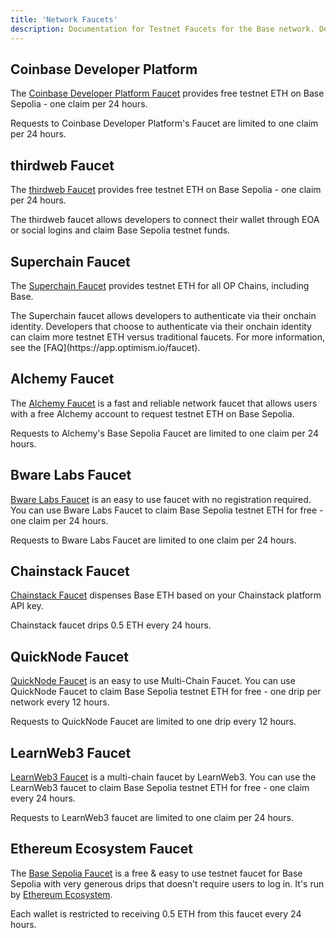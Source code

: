 ```yaml
---
title: 'Network Faucets'
description: Documentation for Testnet Faucets for the Base network. Details how to obtain Base testnet ETH.
---
```


## Coinbase Developer Platform

The [Coinbase Developer Platform Faucet](https://portal.cdp.coinbase.com/products/faucet) provides free testnet ETH on Base Sepolia - one claim per 24 hours.

<Note>
Requests to Coinbase Developer Platform's Faucet are limited to one claim per 24 hours.
</Note>


## thirdweb Faucet

The [thirdweb Faucet](https://thirdweb.com/base-sepolia-testnet) provides free testnet ETH on Base Sepolia - one claim per 24 hours.

<Note>
The thirdweb faucet allows developers to connect their wallet through EOA or social logins and claim Base Sepolia testnet funds.
</Note>


## Superchain Faucet

The [Superchain Faucet](https://app.optimism.io/faucet) provides testnet ETH for all OP Chains, including Base.

<Note>
The Superchain faucet allows developers to authenticate via their onchain identity. Developers that choose to authenticate via their onchain identity can claim more testnet ETH versus traditional faucets. For more information, see the [FAQ](https://app.optimism.io/faucet).
</Note>


## Alchemy Faucet

The [Alchemy Faucet](https://basefaucet.com/) is a fast and reliable network faucet that allows users with a free Alchemy account to request testnet ETH on Base Sepolia.

<Note>
Requests to Alchemy's Base Sepolia Faucet are limited to one claim per 24 hours.
</Note>


## Bware Labs Faucet

[Bware Labs Faucet](https://bwarelabs.com/faucets) is an easy to use faucet with no registration required. You can use Bware Labs Faucet to claim Base Sepolia testnet ETH for free - one claim per 24 hours.

<Note>
Requests to Bware Labs Faucet are limited to one claim per 24 hours.
</Note>

## Chainstack Faucet

[Chainstack Faucet](https://faucet.chainstack.com/) dispenses Base ETH based on your Chainstack platform API key.

<Note>
Chainstack faucet drips 0.5 ETH every 24 hours.
</Note>


## QuickNode Faucet

[QuickNode Faucet](https://faucet.quicknode.com/drip) is an easy to use Multi-Chain Faucet. You can use QuickNode Faucet to claim Base Sepolia testnet ETH for free - one drip per network every 12 hours.

<Note>
Requests to QuickNode Faucet are limited to one drip every 12 hours.
</Note>


## LearnWeb3 Faucet

[LearnWeb3 Faucet](https://learnweb3.io/faucets/base_sepolia) is a multi-chain faucet by LearnWeb3. You can use the LearnWeb3 faucet to claim Base Sepolia testnet ETH for free - one claim every 24 hours.

<Note>
Requests to LearnWeb3 faucet are limited to one claim per 24 hours.
</Note>


## Ethereum Ecosystem Faucet

The [Base Sepolia Faucet](https://www.ethereum-ecosystem.com/faucets/base-sepolia) is a free & easy to use testnet faucet for Base Sepolia with very generous drips that doesn't require users to log in. It's run by [Ethereum Ecosystem](https://www.ethereum-ecosystem.com).

<Note>
Each wallet is restricted to receiving 0.5 ETH from this faucet every 24 hours.
</Note>


<PolicyBanner />

